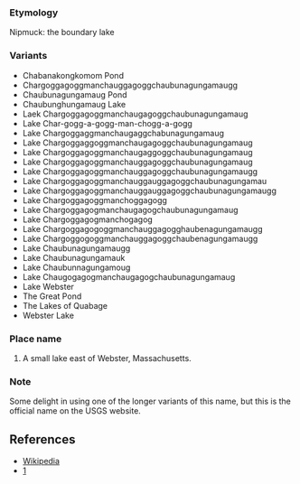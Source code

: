 ===Etymology===
Nipmuck: the boundary lake
===Variants===
*Chabanakongkomom Pond
*Chargoggagoggmanchauggagoggchaubunagungamaugg
*Chaubunagungamaug Pond
*Chaubunghungamaug Lake
*Laek Chargoggagoggmanchaugagoggchaubunagungamaug
*Lake Char-gogg-a-gogg-man-chogg-a-gogg
*Lake Chargoggaggmanchaugaggchabunagungamaug
*Lake Chargoggaggoggmanchaugagoggchaubunagungamaug
*Lake Chargoggagoggmanchaugaggoggchaubunagungamaug
*Lake Chargoggagoggmanchauggagoggchaubunagungamaug
*Lake Chargoggagoggmanchauggagoggchaubunagungamaugg
*Lake Chargoggagoggmanchauggauggagoggchaubunagungamau
*Lake Chargoggagoggmanchauggauggagoggchaubunagungamaugg
*Lake Chargoggagoggmanchoggagogg
*Lake Chargoggagogmanchaugagogchaubunagungamaug
*Lake Chargoggagogmanchogagog
*Lake Chargoggagogoggmanchauggagogghaubenagungamaugg
*Lake Chargoggogoggmanchauggagoggchaubenagungamaugg
*Lake Chaubunagungamaugg
*Lake Chaubunagungamauk
*Lake Chaubunnagungamoug
*Lake Chaugogagogmanchaugagogchaubunagungamaug
*Lake Webster
*The Great Pond
*The Lakes of Quabage
*Webster Lake

===Place name===
#A small lake east of Webster, Massachusetts. 

===Note===
Some delight in using one of the longer variants of this name, but this is the official name on the USGS website.

==References==
*[[w:Chargoggagoggmanchauggagoggchaubunagungamaugg|Wikipedia]]
*[http://geonames.usgs.gov/pls/gnis/web_query.GetDetail?tab=Y&id=619290|USGS]